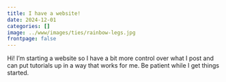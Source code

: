 ```yaml
---
title: I have a website!
date: 2024-12-01
categories: []
image: ../www/images/ties/rainbow-legs.jpg
frontpage: false
---
```


Hi! I'm starting a website so I have a bit more control over what I post and can put tutorials up in a way that works for me. Be patient while I get things started.